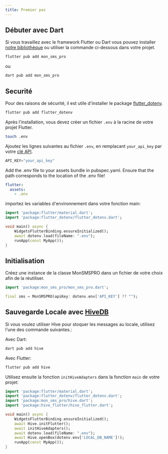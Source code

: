 ```yaml
---
title: Premier pas
---
```


## Débuter avec Dart

Si vous travaillez avec le framework Flutter ou Dart vous pouvez installer [notre bibliothèque](https://pub.dev/packages/mon_sms_pro) ou utiliser la commande ci-dessous dans votre projet.

```sh copy
flutter pub add mon_sms_pro
```

ou

```sh copy
dart pub add mon_sms_pro
```

## Securité

Pour des raisons de sécurité, il est utile d'installer le package [flutter_dotenv](https://pub.dev/packages/flutter_dotenv).

```bash copy
flutter pub add flutter_dotenv
```

Après l'installation, vous devez créer un fichier `.env` à la racine de votre projet Flutter.

```bash copy
touch .env
```

Ajoutez les lignes suivantes au fichier `.env`, en remplacant `your_api_key` par votre [clé API](/#api-key).

```dart filename=".env" copy
API_KEY="your_api_key"
```

Add the .env file to your assets bundle in pubspec.yaml. Ensure that the path corresponds to the location of the .env file!

```yaml filename="pubspec.yaml" copy
flutter:
  assets:
    - .env
```

importez les variables d'environnement dans votre fonction main:

```dart showLineNumbers filename="lib/main.dart" {2,6}
import 'package:flutter/material.dart';
import 'package:flutter_dotenv/flutter_dotenv.dart';

void main() async {
    WidgetsFlutterBinding.ensureInitialized();
    await dotenv.load(fileName: ".env");
    runApp(const MyApp());
}
```

## Initialisation

Créez une instance de la classe MonSMSPRO dans un fichier de votre choix afin de la réutiliser.

```dart copy filename="lib/utils/sms.dart"
import 'package:mon_sms_pro/mon_sms_pro.dart';

final sms = MonSMSPRO(apiKey: dotenv.env['API_KEY'] ?? "");
```

## Sauvegarde Locale avec [HiveDB](https://pub.dev/packages/hive)

Si vous voulez utiliser Hive pour stoquer les messages au locale, utilisez l'une des commande suivantes.:

Avec Dart:

```sh copy
dart pub add hive
```

Avec Flutter:

```sh copy
flutter pub add hive
```

Utilisez ensuite la fonction `initHiveAdapters` dans la fonction `main` de votre projet:

```dart showLineNumbers filename="lib/main.dart" {3-4,8-9,11}
import 'package:flutter/material.dart';
import 'package:flutter_dotenv/flutter_dotenv.dart';
import 'package:mon_sms_pro/hive.dart';
import 'package:hive_flutter/hive_flutter.dart';

void main() async {
    WidgetsFlutterBinding.ensureInitialized();
    await Hive.initFlutter();
    await initHiveAdapters();
    await dotenv.load(fileName: ".env");
    await Hive.openBox(dotenv.env['LOCAL_DB_NAME']!);
    runApp(const MyApp());
}
```
